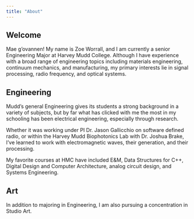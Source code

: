 ```yaml
---
title: "About"
---
```


## Welcome

Mae g'ovannen! My name is Zoe Worrall, and I am currently a senior Engineering Major at Harvey Mudd College. Although I have experience with a broad range of engineering topics including materials engineering, continuum mechanics, and manufacturing, my primary interests lie in signal processing, radio frequency, and optical systems. 

## Engineering

Mudd's general Engineering gives its students a strong background in a variety of subjects, but by far what has clicked with me the most in my schooling has been electrical engineering, especially through research.

Whether it was working under PI Dr. Jason Gallicchio on software defined radio, or within the Harvey Mudd Biophotonics Lab with Dr. Joshua Brake, I've learned to work with electromagnetic waves, their generation, and their processing. 

My favorite courses at HMC have included E&M, Data Structures for C++, Digital Design and Computer Architecture, analog circuit design, and Systems Engineering.


## Art

In addition to majoring in Engineering, I am also pursuing a concentration in Studio Art. 